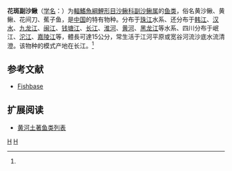 {{Speciesbox
| genus = Parabotia
| species = fasciata
| status = LC
| status_system = IUCN3.1
| authority = {{link-de|Dabry|Claude-Philibert Dabry de Thiersant}}, 1872<ref name='id6470'>{{cite web| url =http://www.bioinfo.cn/db05/BjdwSpecies.php?action=view&id=6470| title =花斑副沙鳅| work =中国动物物种编目数据库| publisher =中国科学院微生物研究所| author =中国科学院动物研究所| accessdate =2009-04-11| deadurl =yes| archiveurl =https://web.archive.org/web/20160305034405/http://www.bioinfo.cn/db05/BjdwSpecies.php?action=view&id=6470| archivedate =2016-03-05}}</ref>
| synonyms = *''Parabotia fasciatus, Dabry de Thiersant, 1872 
*''Botia fasciata, [[阿尔伯特·甘瑟|Günther]], 1888 ''
*''Nemachilus xanthi, [[阿尔伯特·甘瑟|Günther]], 1888 ''
*''Botia xanthi, [[阿尔伯特·甘瑟|Günther]], 1888 ''
*''Botia multifasciata, Regan, 1905 ''
*''Leptobotia intermedia, Mori, 1929 ''
*''Leptobotia hopeiensis, Shaw & Tchang, 1931 ''
}}

'''花斑副沙鳅'''（[[学名|学名]]：{{lang|la|''Parabotia fasciata''}}）为[[輻鰭魚綱|輻鰭魚綱]][[鯉形目|鯉形目]][[沙鳅科|沙鳅科]][[副沙鳅属|副沙鳅属]]的[[鱼类|鱼类]]，俗名黄沙鳅、黄鳅、花间刀、蕉子鱼，是[[中国|中国]]的特有物种。分布于[[珠江|珠江]]水系、还分布于[[韩江|韩江]]、[[汉水|汉水]]、[[九龙江|九龙江]]、[[闽江|闽江]]、[[钱塘江|钱塘江]]、[[长江|长江]]、[[淮河|淮河]]、[[黄河|黄河]]、[[黑龙江|黑龙江]]等水系、四川分布于岷江、[[沱江|沱江]]、[[嘉陵江|嘉陵江]]等，體長可達15公分，常生活于江河平原或宽谷河流沙底水流清澄。该物种的模式产地在长江。<ref name='id6470'/>

== 参考文献 ==
{{reflist}}
*[https://web.archive.org/web/20140222133908/http://fishbase.sinica.edu.tw/Summary/SpeciesSummary.php?ID=54998&genusname=Parabotia&speciesname=fasciata Fishbase]

== 扩展阅读 ==
* [[黄河土著鱼类列表|黄河土著鱼类列表]]
{{taxonbar}}

[[Category:1872年描述的鱼类|H]]
[[Category:副沙鳅属|H]]